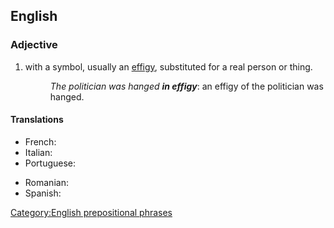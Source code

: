 ==English==

===Adjective===
{{en-adj|-}}

# {{lb|en|idiomatic}} with a symbol, usually an [[effigy]], substituted for a real person or thing. 
#: ''The politician was hanged '''in effigy''''': an effigy of the politician was hanged. 

====Translations====
{{trans-top|symbolizing}}
* French: {{t+|fr|effigie}}
* Italian: {{t+|it|effigie}}
* Portuguese: {{t|pt|em efígie}}
{{trans-mid}}
* Romanian: {{t+|ro|efigie}}
* Spanish: {{t+|es|efigie}}
{{trans-bottom}}

[[Category:English prepositional phrases]]